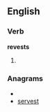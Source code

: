 ==English==

===Verb===
'''revests'''
# {{third-person singular of|[[revest]]}}

===Anagrams===
* {{alphagram|eersstv}}
* [[servest#English|servest]]